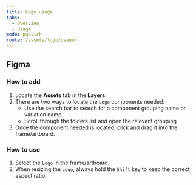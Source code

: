 ```yaml
---
title: Logo usage
tabs:
  - Overview
  - Usage
mode: publish
route: /assets/logo/usage/
---
```


## Figma

### How to add

1. Locate the **Assets** tab in the **Layers**.
2. There are two ways to locate the `Logo` components needed:
   - Use the search bar to search for a component grouping name or variation name.
   - Scroll through the folders list and open the relevant grouping.
3. Once the component needed is located, click and drag it into the frame/artboard.

### How to use

1. Select the `Logo` in the frame/artboard.
2. When resizing the `Logo`, always hold the `Shift` key to keep the correct aspect ratio.
